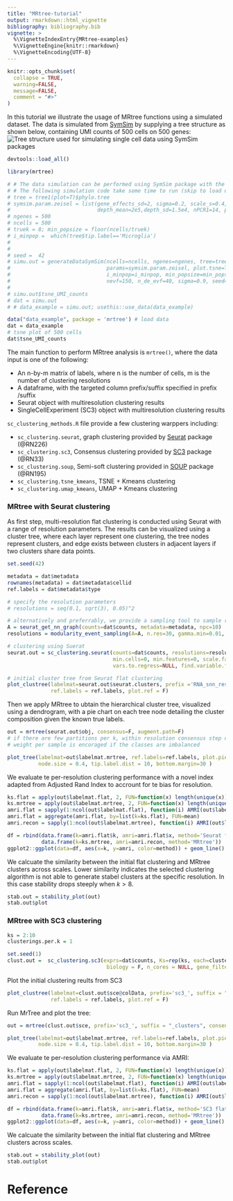```yaml
---
title: "MRtree-tutorial"
output: rmarkdown::html_vignette
bibliography: bibliography.bib
vignette: >
  %\VignetteIndexEntry{MRtree-examples}
  %\VignetteEngine{knitr::rmarkdown}
  %\VignetteEncoding{UTF-8}
---
```


```r
knitr::opts_chunk$set(
  collapse = TRUE,
  warning=FALSE, 
  message=FALSE,
  comment = "#>"
)
```


In this tutorial we illustrate the usage of MRtree functions using a simulated dataset. The data is simulated from [SymSim](https://github.com/YosefLab/SymSim) by supplying a tree structure as shown below, containing UMI counts of 500 cells on 500 genes:
![Tree structure used for simulating single cell data using SymSim packages](fig/simulation_example_8type_tree_structure.png)
```r
devtools::load_all()
```

```r
library(mrtree)
```

```r
# # The data simulation can be performed using SymSim package with the following wrapper function,
# # The following simulation code take some time to run (skip to load data with data("data_example"))
# tree = tree1(plot=T)$phylo.tree
# symsim.param.zeisel = list(gene_effects_sd=2, sigma=0.2, scale_s=0.4, alpha_mean=0.5, alpha_sd=0.025,
#                            depth_mean=2e5,depth_sd=1.5e4, nPCR1=14, prop_hge=0.01, mean_hge=3)
# ngenes = 500
# ncells = 500
# truek = 8; min_popsize = floor(ncells/truek)
# i_minpop =  which(tree$tip.label=='Microglia')
# 
# 
# seed =  42
# simu.out = generateDataSymSim(ncells=ncells, ngenes=ngenes, tree=tree,
#                               params=symsim.param.zeisel, plot.tsne=T,
#                               i_minpop=i_minpop, min_popsize=min_popsize,
#                               nevf=150, n_de_evf=40, sigma=0.9, seed=seed)
# 
# simu.out$tsne_UMI_counts
# dat = simu.out
# # data_example = simu.out; usethis::use_data(data_example)

data("data_example", package = 'mrtree') # load data
dat = data_example
# tsne plot of 500 cells
dat$tsne_UMI_counts
```

The main function to perform MRtree analysis is ``mrtree()``, where the data input is one of the following:

* An n-by-m matrix of labels, where n is the number of cells, m is the number of clustering resolutions
* A dataframe, with the targeted column prefix/suffix specified in prefix /suffix
* Seurat object with multiresolution clustering results
* SingleCellExperiment (SC3) object with multiresolution clustering results

``sc_clustering_methods.R`` file provide a few clustering warppers including:

* ``sc_clustering.seurat``, graph clustering provided by [Seurat](https://satijalab.org/seurat/) package (@RN226)
* ``sc_clustering.sc3``, Consensus clustering provided by [SC3](https://github.com/hemberg-lab/SC3) package (@RN33)
* ``sc_clustering.soup``, Semi-soft clustering provided in [SOUP](https://github.com/lingxuez/SOUPR) package (@RN195)
* ``sc_clustering.tsne_kmeans``, TSNE + Kmeans clustering
* ``sc_clustering.umap_kmeans``, UMAP + Kmeans clustering

### MRtree with Seurat clustering 

As first step, multi-resolution flat clustering is conducted using Seurat with a range of resolution parameters. The results can be visualized using a cluster tree, where each layer represent one clustering, the tree nodes represent clusters, and edge exists between clusters in adjacent layers if two clusters share data points.

```r
set.seed(42)

metadata = dat$metadata
rownames(metadata) = dat$metadata$cellid
ref.labels = dat$metadata$type

# specify the resolution parameters
# resolutions = seq(0.1, sqrt(3), 0.05)^2

# alternatively and preferrably, we provide a sampling tool to sample resolution parameters to uniformly cover different scales
A = seurat_get_nn_graph(counts=dat$counts, metadata=metadata, npc=10)
resolutions = modularity_event_sampling(A=A, n.res=30, gamma.min=0.01, gamma.max=2.5) # sample based on the similarity matrix

# clustering using Suerat 
seurat.out = sc_clustering.seurat(counts=dat$counts, resolutions=resolutions, metadata=metadata, npcs=10,
                                  min.cells=0, min.features=0, scale.factor=10000, return.seurat.object=T,
                                  vars.to.regress=NULL, find.variable.features=F, verbose=F)

# initial cluster tree from Seurat flat clustering
plot_clustree(labelmat=seurat.out$seurat.clusters, prefix ='RNA_snn_res.', 
              ref.labels = ref.labels, plot.ref = F)
```

Then we apply MRtree to ubtain the hierarchical cluster tree, visualized using a dendrogram, with a pie chart on each tree node detailing the cluster composition given the known true labels.

```r
out = mrtree(seurat.out$obj, consensus=F, augment.path=F)
# if there are few partitions per k, within resolution consensus step can speed up the algorithm
# weight per sample is encoraged if the classes are imbalanced

plot_tree(labelmat=out$labelmat.mrtree, ref.labels=ref.labels, plot.piechart = T,
          node.size = 0.4, tip.label.dist = 10, bottom.margin=30 )
```

We evaluate te per-resolution clustering performance with a novel index adapted from Adjusted Rand Index to accrount for te bias for resolution.

```r
ks.flat = apply(out$labelmat.flat, 2, FUN=function(x) length(unique(x)))
ks.mrtree = apply(out$labelmat.mrtree, 2, FUN=function(x) length(unique(x)))
amri.flat = sapply(1:ncol(out$labelmat.flat), function(i) AMRI(out$labelmat.flat[,i], ref.labels)$amri)
amri.flat = aggregate(amri.flat, by=list(k=ks.flat), FUN=mean)
amri.recon = sapply(1:ncol(out$labelmat.mrtree), function(i) AMRI(out$labelmat.mrtree[,i], ref.labels)$amri)

df = rbind(data.frame(k=amri.flat$k, amri=amri.flat$x, method='Seurat flat'), 
           data.frame(k=ks.mrtree, amri=amri.recon, method='MRtree'))
ggplot2::ggplot(data=df, aes(x=k, y=amri, color=method)) + geom_line() + theme_bw()
```
We calcuate the similarity between the initial flat clustering and MRtree clusters across scales. Lower similarity indicates the selected clustering algorithm is not able to generate stabel clusters at the specific resolution. In this case stability drops steeply when $k>8$.

```r
stab.out = stability_plot(out)
stab.out$plot
```

### MRtree with SC3 clustering 

```r
ks = 2:10
clusterings.per.k = 1

set.seed(1)
clust.out =  sc_clustering.sc3(exprs=dat$counts, Ks=rep(ks, each=clusterings.per.k), type = 'counts', colData=metadata,
                                biology = F, n_cores = NULL, gene_filter = F, pct_dropout_min=-1)
```

Plot the initial clustering reults from SC3
```r
plot_clustree(labelmat=clust.out$sce@colData, prefix='sc3_', suffix = "_clusters",
              ref.labels = ref.labels, plot.ref = F)
```

Run MrTree and plot the tree:
```r
out = mrtree(clust.out$sce, prefix='sc3_', suffix = "_clusters", consensus=F, sample.weighted=F)

plot_tree(labelmat=out$labelmat.mrtree, ref.labels=ref.labels, plot.piechart = T,
          node.size = 0.4, tip.label.dist = 10, bottom.margin=30 )
```


We evaluate te per-resolution clustering performance via AMRI:

```r
ks.flat = apply(out$labelmat.flat, 2, FUN=function(x) length(unique(x)))
ks.mrtree = apply(out$labelmat.mrtree, 2, FUN=function(x) length(unique(x)))
amri.flat = sapply(1:ncol(out$labelmat.flat), function(i) AMRI(out$labelmat.flat[,i], ref.labels)$amri)
amri.flat = aggregate(amri.flat, by=list(k=ks.flat), FUN=mean)
amri.recon = sapply(1:ncol(out$labelmat.mrtree), function(i) AMRI(out$labelmat.mrtree[,i], ref.labels)$amri)

df = rbind(data.frame(k=amri.flat$k, amri=amri.flat$x, method='SC3 flat'), 
           data.frame(k=ks.mrtree, amri=amri.recon, method='MRtree'))
ggplot2::ggplot(data=df, aes(x=k, y=amri, color=method)) + geom_line() + theme_bw()
```

We calcuate the similarity between the initial flat clustering and MRtree clusters across scales. 

```r
stab.out = stability_plot(out)
stab.out$plot
```


# Reference




